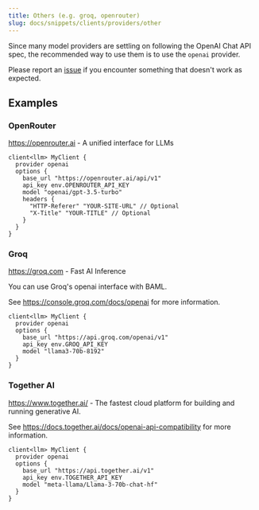 ```yaml
---
title: Others (e.g. groq, openrouter)
slug: docs/snippets/clients/providers/other
---
```



Since many model providers are settling on following the OpenAI Chat API spec, the recommended way to use them is to use the `openai` provider.

Please report an [issue](https://github.com/BoundaryML/baml/issues) if you encounter something that doesn't work as expected.

## Examples

### OpenRouter

https://openrouter.ai - A unified interface for LLMs

```baml BAML
client<llm> MyClient {
  provider openai
  options {
    base_url "https://openrouter.ai/api/v1"
    api_key env.OPENROUTER_API_KEY
    model "openai/gpt-3.5-turbo"
    headers {
      "HTTP-Referer" "YOUR-SITE-URL" // Optional
      "X-Title" "YOUR-TITLE" // Optional
    }
  }
}
```

### Groq

https://groq.com - Fast AI Inference

You can use Groq's openai interface with BAML. 

See https://console.groq.com/docs/openai for more information.

```baml BAML
client<llm> MyClient {
  provider openai
  options {
    base_url "https://api.groq.com/openai/v1"
    api_key env.GROQ_API_KEY
    model "llama3-70b-8192"
  }
}
```

### Together AI

https://www.together.ai/ - The fastest cloud platform for building and running generative AI.

See https://docs.together.ai/docs/openai-api-compatibility for more information.

```baml BAML
client<llm> MyClient {
  provider openai
  options {
    base_url "https://api.together.ai/v1"
    api_key env.TOGETHER_API_KEY
    model "meta-llama/Llama-3-70b-chat-hf"
  }
}
```
